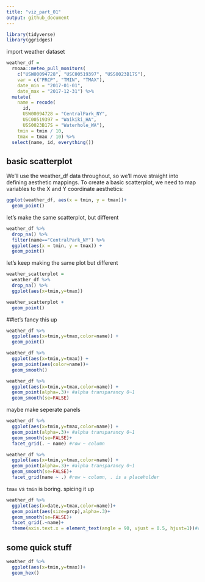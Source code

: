 ```yaml
---
title: "viz_part_01"
output: github_document
---
```



```r
library(tidyverse)
library(ggridges)
```

import weather dataset

```r
weather_df = 
  rnoaa::meteo_pull_monitors(
    c("USW00094728", "USC00519397", "USS0023B17S"),
    var = c("PRCP", "TMIN", "TMAX"), 
    date_min = "2017-01-01",
    date_max = "2017-12-31") %>%
  mutate(
    name = recode(
      id, 
      USW00094728 = "CentralPark_NY", 
      USC00519397 = "Waikiki_HA",
      USS0023B17S = "Waterhole_WA"),
    tmin = tmin / 10,
    tmax = tmax / 10) %>%
  select(name, id, everything())
```

## basic scatterplot

We’ll use the weather_df data throughout, so we’ll move straight into defining aesthetic mappings. To create a basic scatterplot, we need to map variables to the X and Y coordinate aesthetics:

```r
ggplot(weather_df, aes(x = tmin, y = tmax))+
  geom_point()

```

let's make the same scatterplot, but different

```r
weather_df %>% 
  drop_na() %>% 
  filter(name=="CentralPark_NY") %>% 
  ggplot(aes(x = tmin, y = tmax)) + 
  geom_point()
```

let's keep making the same plot but different

```r
weather_scatterplot = 
  weather_df %>% 
  drop_na() %>% 
  ggplot(aes(x=tmin,y=tmax))

weather_scatterplot + 
  geom_point()
```

##let's fancy this up

```r

weather_df %>% 
  ggplot(aes(x=tmin,y=tmax,color=name)) +
  geom_point()

weather_df %>% 
  ggplot(aes(x=tmin,y=tmax)) +
  geom_point(aes(color=name))+
  geom_smooth()

weather_df %>% 
  ggplot(aes(x=tmin,y=tmax,color=name)) +
  geom_point(alpha=.3)+ #alpha transparancy 0~1
  geom_smooth(se=FALSE)


```

maybe make seperate panels

```r
weather_df %>% 
  ggplot(aes(x=tmin,y=tmax,color=name)) +
  geom_point(alpha=.3)+ #alpha transparancy 0~1
  geom_smooth(se=FALSE)+
  facet_grid(. ~ name) #row ~ column

weather_df %>% 
  ggplot(aes(x=tmin,y=tmax,color=name)) +
  geom_point(alpha=.3)+ #alpha transparancy 0~1
  geom_smooth(se=FALSE)+
  facet_grid(name ~ .) #row ~ column, . is a placeholder
```

`tmax` vs `tmin` is boring. spicing it up

```r
weather_df %>% 
  ggplot(aes(x=date,y=tmax,color=name))+
  geom_point(aes(size=prcp),alpha=.3)+
  geom_smooth(se=FALSE)+
  facet_grid(.~name)+
  theme(axis.text.x = element_text(angle = 90, vjust = 0.5, hjust=1))#rotate x axis labels 
```

## some quick stuff
```r
weather_df %>% 
  ggplot(aes(x=tmin,y=tmax))+
  geom_hex()
```

